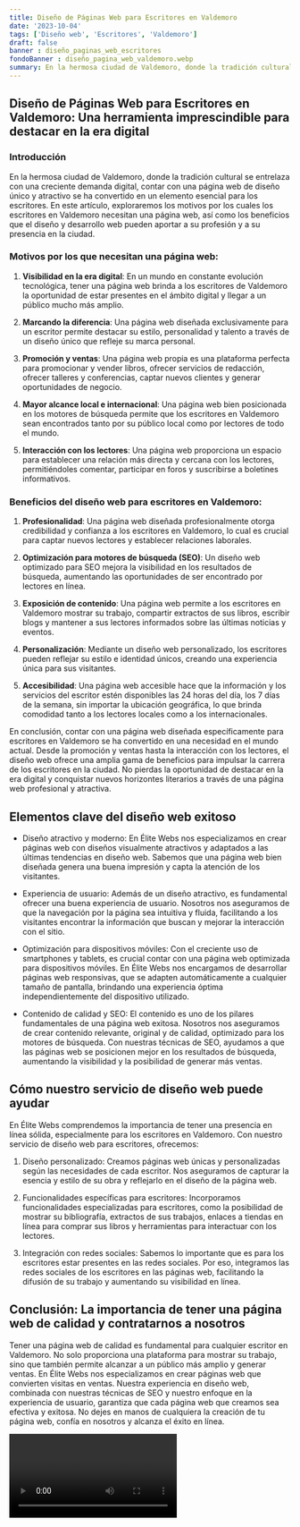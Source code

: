 ```yaml
---
title: Diseño de Páginas Web para Escritores en Valdemoro
date: '2023-10-04'
tags: ['Diseño web', 'Escritores', 'Valdemoro']
draft: false
banner : diseño_paginas_web_escritores
fondoBanner : diseño_pagina_web_valdemoro.webp
summary: En la hermosa ciudad de Valdemoro, donde la tradición cultural se entrelaza con una creciente demanda digital, contar con una página web de diseño único y atractivo se ha convertido en un elemento esencial para los escritores. En este artículo, exploraremos los motivos por los cuales los escritores en Valdemoro necesitan una página web, así como los beneficios que el diseño y desarrollo web pueden aportar a su profesión y a su presencia en la ciudad.
---
```


## Diseño de Páginas Web para Escritores en Valdemoro: Una herramienta imprescindible para destacar en la era digital

### Introducción

En la hermosa ciudad de Valdemoro, donde la tradición cultural se entrelaza con una creciente demanda digital, contar con una página web de diseño único y atractivo se ha convertido en un elemento esencial para los escritores. En este artículo, exploraremos los motivos por los cuales los escritores en Valdemoro necesitan una página web, así como los beneficios que el diseño y desarrollo web pueden aportar a su profesión y a su presencia en la ciudad.

### Motivos por los que necesitan una página web:

1. **Visibilidad en la era digital**: En un mundo en constante evolución tecnológica, tener una página web brinda a los escritores de Valdemoro la oportunidad de estar presentes en el ámbito digital y llegar a un público mucho más amplio.

2. **Marcando la diferencia**: Una página web diseñada exclusivamente para un escritor permite destacar su estilo, personalidad y talento a través de un diseño único que refleje su marca personal.

3. **Promoción y ventas**: Una página web propia es una plataforma perfecta para promocionar y vender libros, ofrecer servicios de redacción, ofrecer talleres y conferencias, captar nuevos clientes y generar oportunidades de negocio.

4. **Mayor alcance local e internacional**: Una página web bien posicionada en los motores de búsqueda permite que los escritores en Valdemoro sean encontrados tanto por su público local como por lectores de todo el mundo.

5. **Interacción con los lectores**: Una página web proporciona un espacio para establecer una relación más directa y cercana con los lectores, permitiéndoles comentar, participar en foros y suscribirse a boletines informativos.

### Beneficios del diseño web para escritores en Valdemoro:

1. **Profesionalidad**: Una página web diseñada profesionalmente otorga credibilidad y confianza a los escritores en Valdemoro, lo cual es crucial para captar nuevos lectores y establecer relaciones laborales.

2. **Optimización para motores de búsqueda (SEO)**: Un diseño web optimizado para SEO mejora la visibilidad en los resultados de búsqueda, aumentando las oportunidades de ser encontrado por lectores en línea.

3. **Exposición de contenido**: Una página web permite a los escritores en Valdemoro mostrar su trabajo, compartir extractos de sus libros, escribir blogs y mantener a sus lectores informados sobre las últimas noticias y eventos.

4. **Personalización**: Mediante un diseño web personalizado, los escritores pueden reflejar su estilo e identidad únicos, creando una experiencia única para sus visitantes.

5. **Accesibilidad**: Una página web accesible hace que la información y los servicios del escritor estén disponibles las 24 horas del día, los 7 días de la semana, sin importar la ubicación geográfica, lo que brinda comodidad tanto a los lectores locales como a los internacionales.

En conclusión, contar con una página web diseñada específicamente para escritores en Valdemoro se ha convertido en una necesidad en el mundo actual. Desde la promoción y ventas hasta la interacción con los lectores, el diseño web ofrece una amplia gama de beneficios para impulsar la carrera de los escritores en la ciudad. No pierdas la oportunidad de destacar en la era digital y conquistar nuevos horizontes literarios a través de una página web profesional y atractiva.

<GifSeo />

<Cta />

## Elementos clave del diseño web exitoso

- Diseño atractivo y moderno: En Élite Webs nos especializamos en crear páginas web con diseños visualmente atractivos y adaptados a las últimas tendencias en diseño web. Sabemos que una página web bien diseñada genera una buena impresión y capta la atención de los visitantes.

- Experiencia de usuario: Además de un diseño atractivo, es fundamental ofrecer una buena experiencia de usuario. Nosotros nos aseguramos de que la navegación por la página sea intuitiva y fluida, facilitando a los visitantes encontrar la información que buscan y mejorar la interacción con el sitio.

- Optimización para dispositivos móviles: Con el creciente uso de smartphones y tablets, es crucial contar con una página web optimizada para dispositivos móviles. En Élite Webs nos encargamos de desarrollar páginas web responsivas, que se adapten automáticamente a cualquier tamaño de pantalla, brindando una experiencia óptima independientemente del dispositivo utilizado.

- Contenido de calidad y SEO: El contenido es uno de los pilares fundamentales de una página web exitosa. Nosotros nos aseguramos de crear contenido relevante, original y de calidad, optimizado para los motores de búsqueda. Con nuestras técnicas de SEO, ayudamos a que las páginas web se posicionen mejor en los resultados de búsqueda, aumentando la visibilidad y la posibilidad de generar más ventas.

## Cómo nuestro servicio de diseño web puede ayudar

En Élite Webs comprendemos la importancia de tener una presencia en línea sólida, especialmente para los escritores en Valdemoro. Con nuestro servicio de diseño web para escritores, ofrecemos:

1. Diseño personalizado: Creamos páginas web únicas y personalizadas según las necesidades de cada escritor. Nos aseguramos de capturar la esencia y estilo de su obra y reflejarlo en el diseño de la página web.

2. Funcionalidades específicas para escritores: Incorporamos funcionalidades especializadas para escritores, como la posibilidad de mostrar su bibliografía, extractos de sus trabajos, enlaces a tiendas en línea para comprar sus libros y herramientas para interactuar con los lectores.

3. Integración con redes sociales: Sabemos lo importante que es para los escritores estar presentes en las redes sociales. Por eso, integramos las redes sociales de los escritores en las páginas web, facilitando la difusión de su trabajo y aumentando su visibilidad en línea.

## Conclusión: La importancia de tener una página web de calidad y contratarnos a nosotros

Tener una página web de calidad es fundamental para cualquier escritor en Valdemoro. No solo proporciona una plataforma para mostrar su trabajo, sino que también permite alcanzar a un público más amplio y generar ventas. En Élite Webs nos especializamos en crear páginas web que convierten visitas en ventas. Nuestra experiencia en diseño web, combinada con nuestras técnicas de SEO y nuestro enfoque en la experiencia de usuario, garantiza que cada página web que creamos sea efectiva y exitosa. No dejes en manos de cualquiera la creación de tu página web, confía en nosotros y alcanza el éxito en línea.

<Video />

<CtaBot job='Escritores' city='Valdemoro'/>

<Gmaps query='Valdemoro+españa+maps' />